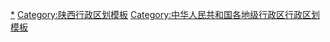 {{Navbox
|listclass = hlist
|name = 西安市行政区划
|title = [[西安市]]行政区划
|above = 省级行政区：[[陕西省]]　　政府驻地：[[未央区]]
|image = [[File:Administrative Division Xi'an.png|200px]]
|state = {{{state<includeonly>|collapsed</includeonly>}}}

|group1style = background: #ececec; text-align: center;
|group1 = [[县级行政区]]
|liststyle = background: #ececec; text-align: center;
|list1 = 13[[县级行政区]]（11[[市辖区]]、2[[县级行政区|县]]）；172[[乡级行政区]]（129[[街道办事处]]、43[[行政建制镇|镇]]）

|group2 = [[市辖区]]
|groupstyle = text-align: center;
|list2 = {{Navbox|child

|group1 = [[新城区 (西安市)|新城区]]
|list1 =  {{Navbox|child
|group1 = 9街道
|list1 =
* [[西一路街道]]
* [[长乐中路街道]]
* [[中山门街道 (西安市)|中山门街道]]
* [[韩森寨街道]]
* [[解放门街道]]
* [[自强路街道]]
* [[太华路街道 (西安市)|太华路街道]]
* [[长乐西路街道]]
* [[胡家庙街道]]
}}

|group2 = [[碑林区]]
|list2 =  {{Navbox|child
|group1 = 8街道
|list1 =
* [[南院门街道]]
* [[柏树林街道]]
* [[长乐坊街道]]
* [[东关南街街道]]
* [[太乙路街道]]
* [[文艺路街道 (西安市)|文艺路街道]]
* [[长安路街道 (西安市)|长安路街道]]
* [[张家村街道]]
}}

|group3 = [[莲湖区]]
|list3 =  {{Navbox|child
|group1 = 9街道
|list1 =
* [[青年路街道 (西安市)|青年路街道]]
* [[北院门街道]]
* [[北关街道 (西安市)|北关街道]]
* [[红庙坡街道]]
* [[环城西路街道]]
* [[西关街道 (西安市)|西关街道]]
* [[土门街道]]
* [[桃园路街道]]
* [[枣园街道 (西安市)|枣园街道]]
}}

|group4 = [[灞桥区]]
|list4 =  {{Navbox|child
|group1 = 9街道
|list1 =
* [[纺织城街道]]
* [[十里铺街道 (西安市)|十里铺街道]]
* [[红旗街道 (西安市)|红旗街道]]
* [[席王街道]]
* [[洪庆街道]]
* [[狄寨街道]]
* [[灞桥街道]]
* [[新筑街道]]
* [[新合街道 (西安市)|新合街道]]
}}

|group5 = [[未央区]]
|list5 =  {{Navbox|child
|group1 = 10街道
|list1 =
* [[张家堡街道]]
* [[辛家庙街道]]
* [[徐家湾街道]]
* [[大明宫街道]]
* [[谭家街道]]
* [[草滩街道]]
* [[六村堡街道]]
* [[未央宫街道]]
* [[汉城街道 (西安市)|汉城街道]]
* [[未央湖街道]]
|group2 = 沣东新城
|group2style = background: #ececec
|list2 = {{Navbox|child
|group1 = 2街道
|groupstyle = background: #ececec
|list1 =
* [[三桥街道 (西安市)|三桥街道]]
* [[建章路街道]]
}}
}}

|group6 = [[雁塔区]]
|list6 =  {{Navbox|child
|group1 = 10街道
|list1 =
* [[小寨路街道]]
* [[大雁塔街道]]
* [[长延堡街道]]
* [[电子城街道]]
* [[等驾坡街道]]
* [[鱼化寨街道]]
* [[丈八沟街道]]
* [[曲江街道 (西安市)|曲江街道]]
* [[杜城街道]]
* [[漳浒寨街道]]
}}

|group7 = [[阎良区]]
|list7 =  {{Navbox|child
|group1 = 7街道
|list1 =
* [[凤凰路街道 (西安市)|凤凰路街道]]
* [[新华路街道 (西安市)|新华路街道]]
* [[振兴街道 (西安市)|振兴街道]]
* [[新兴街道 (西安市)|新兴街道]]
* [[北屯街道]]
* [[武屯街道]]
* [[关山街道 (西安市)|关山街道]]
}}

|group8 = [[临潼区]]
|list8 =  {{Navbox|child
|group1 = 23街道
|list1 =
* [[骊山街道]]
* [[秦陵街道]]
* [[新丰街道 (西安市)|新丰街道]]
* [[代王街道]]
* [[斜口街道]]
* [[行者街道]]
* [[马额街道]]
* [[零口街道]]
* [[雨金街道]]
* [[栎阳街道]]
* [[相桥街道]]
* [[徐杨街道]]
* [[西泉街道]]
* [[新市街道 (西安市)|新市街道]]
* [[交口街道 (西安市)|交口街道]]
* [[北田街道]]
* [[油槐街道]]
* [[何寨街道]]
* [[铁炉街道]]
* [[任留街道]]
* [[穆寨街道]]
* [[小金街道]]
* [[仁宗街道]]
}}

|group9 = [[长安区 (西安市)|长安区]]
|list9 =  {{Navbox|child
|group1 = 21街道
|list1 =
* [[韦曲街道]]
* [[郭杜街道]]
* [[滦镇街道]]
* [[子午街道]]
* [[太乙宫街道]]
* [[引镇街道]]
* [[东大街道 (西安市)|东大街道]]
* [[王曲街道]]
* [[杜曲街道]]
* [[鸣犊街道]]
* [[细柳街道]]
* [[黄良街道]]
* [[兴隆街道 (西安市)|兴隆街道]]
* [[大兆街道]]
* [[五台街道]]
* [[王莽街道]]
* [[灵沼街道]]
* [[五星街道 (西安市)|五星街道]]
* [[杨庄街道 (西安市)|杨庄街道]]
* [[炮里街道]]
* [[魏寨街道]]
|group2 = 沣西新城
|group2style = background: #ececec
|list2 = {{Navbox|child
|group1 = 1街道
|groupstyle = background: #ececec
|list1 =
* [[马王街道]]
}}
|group3 = 沣东新城
|group3style = background: #ececec
|list3 = {{Navbox|child
|group1 = 3街道
|groupstyle = background: #ececec
|list1 =
* [[斗门街道 (西安市)|斗门街道]]
* [[王寺街道]]
* [[高桥街道 (西安市)|高桥街道]]
}}
}}

|group10 = [[高陵区]]
|list10 =  {{Navbox|child
|group1 = 7街道
|list1 =
* [[鹿苑街道]]
* [[泾渭街道]]
* [[崇皇街道]]
* [[姬家街道]]
* [[通远街道]]
* [[耿镇街道]]
* [[张卜街道]]
}}

|group11 = [[鄠邑区]]
|list11 =  {{Navbox|child
|group1 = 7街道
|list1 =
* [[甘亭街道]]
* [[余下街道]]
* [[五竹街道]]
* [[玉蝉街道]]
* [[秦渡街道]]
* [[草堂街道 (西安市)|草堂街道]]
* [[庞光街道]]
|group2 = 6镇
|list2 =
* [[祖庵镇]]
* [[蒋村镇 (西安市)|蒋村镇]]
* [[涝店镇]]
* [[甘河镇 (西安市)|甘河镇]]
* [[石井镇 (西安市)|石井镇]]
* [[渭丰镇]]
|group3 = 沣西新城
|group3style = background: #ececec
|list3 = {{Navbox|child
|group1 = 1街道
|groupstyle = background: #ececec
|list1 =
* [[大王街道 (西安市)|大王街道]]
}}
}}
}}

|group3 = [[县 (中华人民共和国)|县]]
|list3 = {{Navbox|child

|group1 = [[蓝田县]]
|list1 =  {{Navbox|child
|group1 = 1街道
|list1 =
* [[蓝关街道]]
|group2 = 18镇
|list2 =
* [[泄湖镇]]
* [[华胥镇]]
* [[前卫镇 (蓝田县)|前卫镇]]
* [[汤峪镇 (蓝田县)|汤峪镇]]
* [[焦岱镇]]
* [[玉山镇 (蓝田县)|玉山镇]]
* [[三里镇 (蓝田县)|三里镇]]
* [[普化镇]]
* [[葛牌镇]]
* [[辋川镇 (蓝田县)|辋川镇]]
* [[蓝桥镇]]
* [[灞源镇]]
* [[孟村镇 (蓝田县)|孟村镇]]
* [[安村镇]]
* [[小寨镇 (蓝田县)|小寨镇]]
* [[三官庙镇 (蓝田县)|三官庙镇]]
* [[九间房镇]]
* [[厚镇镇]]
}}

|group2 = [[周至县]]
|list2 =  {{Navbox|child
|group1 = 1街道
|list1 =
* [[二曲街道]]
|group2 = 19镇
|list2 =
* [[哑柏镇]]
* [[终南镇]]
* [[马召镇]]
* [[集贤镇 (周至县)|集贤镇]]
* [[楼观镇]]
* [[尚村镇 (周至县)|尚村镇]]
* [[广济镇 (周至县)|广济镇]]
* [[厚畛子镇]]
* [[四屯镇]]
* [[竹峪镇 (周至县)|竹峪镇]]
* [[青化镇 (周至县)|青化镇]]
* [[翠峰镇 (周至县)|翠峰镇]]
* [[九峰镇 (周至县)|九峰镇]]
* [[富仁镇]]
* [[司竹镇]]
* [[骆峪镇]]
* [[陈河镇 (周至县)|陈河镇]]
* [[板房子镇]]
* [[王家河镇]]
}}
}}
}}
<noinclude>
[[Category:西安行政区划|*]]
[[Category:陕西行政区划模板]]
[[Category:中华人民共和国各地级行政区行政区划模板]]
</noinclude>